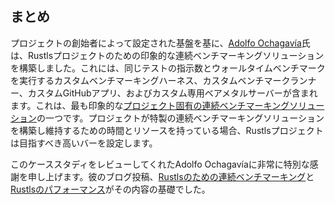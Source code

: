 ## まとめ
プロジェクトの創始者によって設定された基盤を基に、[Adolfo Ochagavía][aochagavia]氏は、Rustlsプロジェクトのための印象的な連続ベンチマーキングソリューションを構築しました。これには、同じテストの指示数とウォールタイムベンチマークを実行するカスタムベンチマーキングハーネス、カスタムベンチマークランナー、カスタムGitHubアプリ、およびカスタム専用ベアメタルサーバーが含まれます。これは、最も印象的な[プロジェクト固有の連続ベンチマーキングソリューション][prior art]の一つです。プロジェクトが特製の連続ベンチマーキングソリューションを構築し維持するための時間とリソースを持っている場合、Rustlsプロジェクトは目指すべき高いバーを設定します。

このケーススタディをレビューしてくれたAdolfo Ochagavíaに非常に特別な感謝を申し上げます。彼のブログ投稿、[Rustlsのための連続ベンチマーキング][Continuous benchmarking for rustls]と[Rustlsのパフォーマンス][rustls performance]がその内容の基礎でした。

[aochagavia]: https://github.com/aochagavia
[prior art]: /ja/docs/reference/prior-art/#project-specific
[Continuous benchmarking for rustls]: https://ochagavia.nl/blog/continuous-benchmarking-for-rustls/
[rustls performance]: https://www.memorysafety.org/blog/rustls-performance/